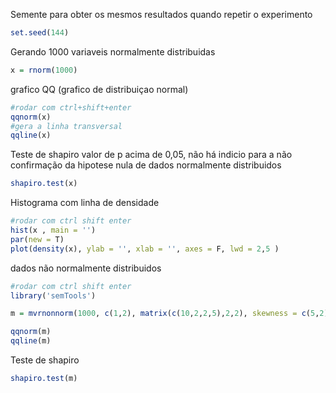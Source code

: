 Semente para obter os mesmos resultados quando repetir o experimento
```r
set.seed(144)
```
Gerando 1000 variaveis normalmente distribuidas
```r
x = rnorm(1000)
```
grafico QQ (grafico de distribuiçao normal)
```r
#rodar com ctrl+shift+enter
qqnorm(x)
#gera a linha transversal
qqline(x)
```
Teste de shapiro
valor de p acima de 0,05, não há indicio para a não confirmação da hipotese nula de dados normalmente distribuidos
```r
shapiro.test(x)
```
Histograma com linha de densidade
```r
#rodar com ctrl shift enter
hist(x , main = '')
par(new = T)
plot(density(x), ylab = '', xlab = '', axes = F, lwd = 2,5 )
```
dados não normalmente distribuidos
```r
#rodar com ctrl shift enter
library('semTools')

m = mvrnonnorm(1000, c(1,2), matrix(c(10,2,2,5),2,2), skewness = c(5,2), kurtosis = c(3,3))

qqnorm(m)
qqline(m)
```
Teste de shapiro
```r
shapiro.test(m)
```

